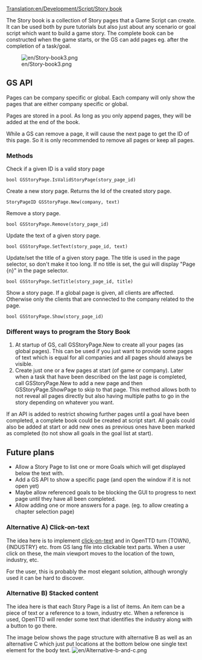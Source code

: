[[Translation:en/Development/Script/Story book]]
{{en/Note|This page describe ongoing work that haven't been decided to go into trunk yet}}

The Story book is a collection of Story pages that a Game Script can create. It can be used both by pure tutorials but also just about any scenario or goal script which want to build a game story. The complete book can be constructed when the game starts, or the GS can add pages eg. after the completion of a task/goal.

[[File:en/Story-book3.png]]

== GS API ==
Pages can be company specific or global. Each company will only show the pages that are either company specific or global.

Pages are stored in a pool. As long as you only append pages, they will be added at the end of the book.

While a GS can remove a page, it will cause the next page to get the ID of this page. So it is only recommended to remove all pages or keep all pages.

=== Methods ===
Check if a given ID is a valid story page
 bool GSStoryPage.IsValidStoryPage(story_page_id)

Create a new story page. Returns the Id of the created story page.
 StoryPageID GSStoryPage.New(company, text)

Remove a story page.
 bool GSStoryPage.Remove(story_page_id)

Update the text of a given story page.
 bool GSStoryPage.SetText(story_page_id, text)

Update/set the title of a given story page. The title is used in the page selector, so don't make it too long. If no title is set, the gui will display "Page {n}" in the page selector.
 bool GSStoryPage.SetTitle(story_page_id, title)

Show a story page. If a global page is given, all clients are affected. Otherwise only the clients that are connected to the company related to the page.
 bool GSStoryPage.Show(story_page_id)

=== Different ways to program the Story Book ===
# At startup of GS, call GSStoryPage.New to create all your pages (as global pages). This can be used if you just want to provide some pages of text which is equal for all companies and all pages should always be visible.
# Create just one or a few pages at start (of game or company). Later when a task that have been described on the last page is completed, call GSStoryPage.New to add a new page and then GSStoryPage.ShowPage to skip to that page. This method allows both to not reveal all pages directly but also having multiple paths to go in the story depending on whatever you want.

If an API is added to restrict showing further pages until a goal have been completed, a complete book could be created at script start. All goals could also be added at start or add new ones as previous ones have been marked as completed (to not show all goals in the goal list at start). 

== Future plans ==
* Allow a Story Page to list one or more Goals which will get displayed below the text with.
* Add a GS API to show a specific page (and open the window if it is not open yet)
* Maybe allow referenced goals to be blocking the GUI to progress to next page until they have all been completed.
* Allow adding one or more answers for a page. (eg. to allow creating a chapter selection page)

=== Alternative A) Click-on-text ===
The idea here is to implement [[en/Development/Design Drafts/Scripts/Click on String|click-on-text]] and in OpenTTD turn {TOWN}, {INDUSTRY} etc. from GS lang file into clickable text parts. When a user click on these, the main viewport moves to the location of the town, industry, etc.

For the user, this is probably the most elegant solution, although wrongly used it can be hard to discover.

=== Alternative B) Stacked content ===
The idea here is that each Story Page is a list of items. An item can be a piece of text or a reference to a town, industry etc. When a reference is used, OpenTTD will render some text that identifies the industry along with a button to go there.

The image below shows the page structure with alternative B as well as an alternative C which just put locations at the bottom below one single text element for the body text.
[[File:en/Alternative-b-and-c.png]]